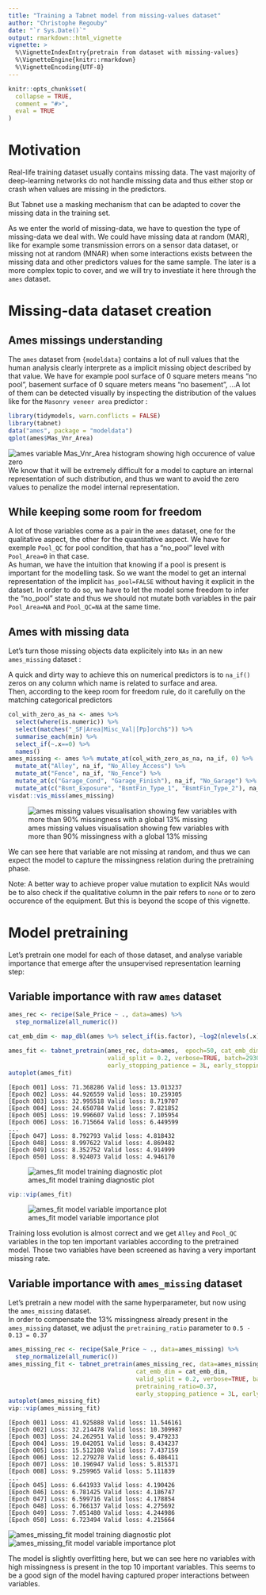 ```yaml
---
title: "Training a Tabnet model from missing-values dataset"
author: "Christophe Regouby"
date: "`r Sys.Date()`"
output: rmarkdown::html_vignette
vignette: >
  %\VignetteIndexEntry{pretrain from dataset with missing-values}
  %\VignetteEngine{knitr::rmarkdown}
  %\VignetteEncoding{UTF-8}
---
```


```r
knitr::opts_chunk$set(
  collapse = TRUE,
  comment = "#>",
  eval = TRUE
)
```

# Motivation

Real-life training dataset usually contains missing data. The vast majority of deep-learning networks do not handle missing data and thus either stop or crash when values are missing in the predictors.

But Tabnet use a masking mechanism that can be adapted to cover the missing data in the training set.

As we enter the world of missing-data, we have to question the type of missing-data we deal with. We could have missing data at random (MAR), like for example some transmission errors on a sensor data dataset, or missing not at random (MNAR) when some interactions exists between the missing data and other predictors values for the same sample. The later is a more complex topic to cover, and we will try to investiate it here through the `ames` dataset.

# Missing-data dataset creation

## Ames missings understanding

The `ames` dataset from  `{modeldata}`  contains a lot of null values that the human analysis clearly interprete as a implicit missing object described by that value. We have for example pool surface of 0 square meters means "no pool", basement surface of 0 square meters means "no basement", ...A lot of them can be detected visually by inspecting the distribution of the values like for the `Masonry veneer area` predictor :
```r
library(tidymodels, warn.conflicts = FALSE)
library(tabnet)
data("ames", package = "modeldata")
qplot(ames$Mas_Vnr_Area)
```
![ames variable Mas_Vnr_Area histogram showing high occurence of value zero](ames_mas_vnr_hist.png)
We know that it will be extremely difficult for a model to capture an internal representation of such distribution, and thus we want to avoid the zero values to penalize the model internal representation.

## While keeping some room for freedom

A lot of those variables come as a pair in the `ames` dataset, one for the qualitative aspect,  the other for the quantitative aspect. We have for exemple `Pool_QC` for pool condition, that has a "no_pool" level with `Pool_Area=0` in that case.  
As human, we have the intuition that knowing if a pool is present is important for the modelling task. So we want the model to get an internal representation of the implicit `has_pool=FALSE` without having it explicit in the dataset. In order to do so, we have to let the model some freedom to infer the "no_pool" state and thus we should not mutate both variables in the pair `Pool_Area=NA` and `Pool_QC=NA` at the same time.  


## Ames with missing data

Let's turn those missing objects data explicitely into `NAs` in an new `ames_missing` dataset :

A quick and dirty way to achieve this on numerical predictors is to `na_if()` zeros on any column which name is related to surface and area.  
Then, according to the keep room for freedom rule, do it carefully on the matching categorical predictors

```r
col_with_zero_as_na <- ames %>% 
  select(where(is.numeric)) %>% 
  select(matches("_SF|Area|Misc_Val|[Pp]orch$")) %>% 
  summarise_each(min) %>% 
  select_if(~.x==0) %>% 
  names()
ames_missing <- ames %>% mutate_at(col_with_zero_as_na, na_if, 0) %>% 
  mutate_at("Alley", na_if, "No_Alley_Access") %>% 
  mutate_at("Fence", na_if, "No_Fence") %>% 
  mutate_at(c("Garage_Cond", "Garage_Finish"), na_if, "No_Garage") %>% 
  mutate_at(c("Bsmt_Exposure", "BsmtFin_Type_1", "BsmtFin_Type_2"), na_if, "No_Basement")
visdat::vis_miss(ames_missing)
```
![ames missing values visualisation showing few variables with more than 90% missingness with a global 13% missing](vis_miss_ames.png)

We can see here that variable are not missing at random, and thus we can expect the model to capture the missingness relation during the pretraining phase.

Note: A better way to achieve proper value mutation to explicit NAs would be to also check if the qualitative column in the pair refers to `none` or to zero occurence of the equipment. But this is beyond the scope of this vignette.

# Model pretraining

Let's pretrain one model for each of those dataset, and analyse variable importance that emerge after the unsupervised representation learning step:   

## Variable importance with raw `ames` dataset

```r
ames_rec <- recipe(Sale_Price ~ ., data=ames) %>% 
  step_normalize(all_numeric())

cat_emb_dim <- map_dbl(ames %>% select_if(is.factor), ~log2(nlevels(.x)) %>% round)

ames_fit <- tabnet_pretrain(ames_rec, data=ames,  epoch=50, cat_emb_dim = cat_emb_dim,
                            valid_split = 0.2, verbose=TRUE, batch=2930, 
                            early_stopping_patience = 3L, early_stopping_tolerance = 0.005)
autoplot(ames_fit)
```

```
[Epoch 001] Loss: 71.368286 Valid loss: 13.013237
[Epoch 002] Loss: 44.926559 Valid loss: 10.259305
[Epoch 003] Loss: 32.995518 Valid loss: 8.719707
[Epoch 004] Loss: 24.650784 Valid loss: 7.821852
[Epoch 005] Loss: 19.996607 Valid loss: 7.105954
[Epoch 006] Loss: 16.715664 Valid loss: 6.449599
...
[Epoch 047] Loss: 8.792793 Valid loss: 4.818432
[Epoch 048] Loss: 8.997622 Valid loss: 4.869482
[Epoch 049] Loss: 8.352752 Valid loss: 4.914999
[Epoch 050] Loss: 8.924073 Valid loss: 4.946170
```

![ames_fit model training diagnostic plot](ames_pretrain.png)

```r
vip::vip(ames_fit)
```
![ames_fit model variable importance plot](ames_pretrain_vip.png)

Training loss evolution is almost correct and we get `Alley` and `Pool_QC` variables in the top ten important variables according to the pretrained model. Those two variables have been screened as having a very important missing rate.

## Variable importance with `ames_missing` dataset

Let's pretrain a new model with the same hyperparameter, but now using the `ames_missing` dataset.  
In order to compensate the 13% missingness already present in the `ames_missing` dataset, we adjust the `pretraining_ratio` parameter to `0.5 - 0.13 = 0.37`

```r
ames_missing_rec <- recipe(Sale_Price ~ ., data=ames_missing) %>% 
  step_normalize(all_numeric())
ames_missing_fit <- tabnet_pretrain(ames_missing_rec, data=ames_missing, epoch=50, 
                                    cat_emb_dim = cat_emb_dim,
                                    valid_split = 0.2, verbose=TRUE, batch=2930, 
                                    pretraining_ratio=0.37, 
                                    early_stopping_patience = 3L, early_stopping_tolerance = 0.005)
autoplot(ames_missing_fit)
vip::vip(ames_missing_fit)
```
```
[Epoch 001] Loss: 41.925888 Valid loss: 11.546161
[Epoch 002] Loss: 32.214478 Valid loss: 10.309987
[Epoch 003] Loss: 24.262951 Valid loss: 9.479233
[Epoch 004] Loss: 19.042051 Valid loss: 8.434237
[Epoch 005] Loss: 15.512108 Valid loss: 7.437159
[Epoch 006] Loss: 12.279278 Valid loss: 6.486411
[Epoch 007] Loss: 10.196947 Valid loss: 5.815371
[Epoch 008] Loss: 9.259965 Valid loss: 5.111839
...
[Epoch 045] Loss: 6.641933 Valid loss: 4.190426
[Epoch 046] Loss: 6.781425 Valid loss: 4.186747
[Epoch 047] Loss: 6.599716 Valid loss: 4.178854
[Epoch 048] Loss: 6.766137 Valid loss: 4.275692
[Epoch 049] Loss: 7.051480 Valid loss: 4.244986
[Epoch 050] Loss: 6.723494 Valid loss: 4.215664

```
![ames_missing_fit model training diagnostic plot](ames_missing_pretrain.png)
![ames_missing_fit model variable importance plot](ames_missing_pretrain_vip.png)

The model is slightly overfitting here, but we can see here no variables with high missingness is present in the top 10 important variables. This seems to be a good sign of the model having captured proper interactions between variables.

